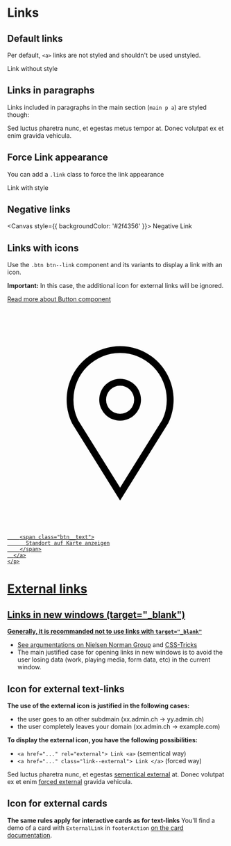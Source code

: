 
<Meta title="Components/Links" />

# Links

## Default links

Per default, `<a>` links are not styled and shouldn't be used unstyled.

<Canvas>
  <div>
    <a>Link</a> without style
  </div>
</Canvas>

## Links in paragraphs

Links included in paragraphs in the main section (`main p a`) are styled though:

<Canvas>
  <main>
    <p>Sed luctus pharetra nunc, et egestas <a>metus tempor</a> at. Donec volutpat ex et enim gravida vehicula.</p>
  </main>
</Canvas>

## Force Link appearance

You can add a `.link` class to force the link appearance

<Canvas>
  <div>
    <a class="link">Link</a> with style
  </div>
</Canvas>

## Negative links

<Canvas style={{ backgroundColor: '#2f4356' }}>
  <a class="link link--negative">Negative Link</a>
</Canvas>

## Links with icons

Use the `.btn btn--link` component and its variants to display a link with an icon.

**Important:** In this case, the additional icon for external links will be ignored.

<a href="?path=/docs/components-button--example#button-links">Read more about Button component</a>

<Canvas>
  <main>
    <p>
      <a href="#" class="btn btn--link" target="_blank">
        <svg viewBox="0 0 24 24" class="btn__icon">
          <path d="m12.3916 20.99951-5.25976-8.42578a5.87365 5.87365 0 1 1 10.53857-.0332zm0-16.167a5.1305 5.1305 0 0 0 -5.125 5.125 5.07366 5.07366 0 0 0 .52 2.25293l4.605 7.373 4.624-7.40625a5.07217 5.07217 0 0 0 .501-2.21972 5.1305 5.1305 0 0 0 -5.125-5.12495zm0 7.418a2.292 2.292 0 1 1 2.292-2.292 2.29476 2.29476 0 0 1 -2.292 2.29198zm0-3.834a1.542 1.542 0 1 0 1.542 1.542 1.54363 1.54363 0 0 0 -1.542-1.54201z" />
        </svg>

        <span class="btn__text">
          Standort auf Karte anzeigen
        </span>
      </a>
    </p>
  </main>
</Canvas>

# External links

## Links in new windows (target="\_blank")

**Generally, it is recommanded not to use links with `target="_blank"`**

* See argumentations on [Nielsen Norman Group](https://www.nngroup.com/articles/new-browser-windows-and-tabs/) and [CSS-Tricks](https://css-tricks.com/use-target_blank/)
* The main justified case for opening links in new windows is to avoid the user losing data (work, playing media, form data, etc) in the current window.

## Icon for external text-links

**The use of the external icon is justified in the following cases:**

* the user goes to an other subdmain (xx.admin.ch -> yy.admin.ch)
* the user completely leaves your domain (xx.admin.ch -> example.com)

**To display the external icon, you have the following possibilities:**

* `<a href="..." rel="external"> Link <a>` (sementical way)
* `<a href="..." class="link--external"> Link </a>` (forced way)

<Canvas>
  <main>
    <p>Sed luctus pharetra nunc, et egestas <a href="http://admin.ch" rel="external">sementical external</a> at. Donec volutpat ex et enim <a href="http://admin.ch" class="link--external">forced external</a> gravida vehicula.</p>
  </main>
</Canvas>

## Icon for external cards

**The same rules apply for interactive cards as for text-links**
You'll find a demo of a card with `ExternalLink` in `footerAction` [on the card documentation](?path=/docs/components-card--example).
